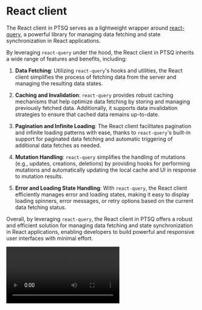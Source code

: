 # React client

The React client in PTSQ serves as a lightweight wrapper around [react-query](https://tanstack.com/query/latest), a powerful library for managing data fetching and state synchronization in React applications.

By leveraging `react-query` under the hood, the React client in PTSQ inherits a wide range of features and benefits, including:

1. **Data Fetching**: Utilizing `react-query`'s hooks and utilities, the React client simplifies the process of fetching data from the server and managing the resulting data states.

2. **Caching and Invalidation**: `react-query` provides robust caching mechanisms that help optimize data fetching by storing and managing previously fetched data. Additionally, it supports data invalidation strategies to ensure that cached data remains up-to-date.

3. **Pagination and Infinite Loading**: The React client facilitates pagination and infinite loading patterns with ease, thanks to `react-query`'s built-in support for paginated data fetching and automatic triggering of additional data fetches as needed.

4. **Mutation Handling**: `react-query` simplifies the handling of mutations (e.g., updates, creations, deletions) by providing hooks for performing mutations and automatically updating the local cache and UI in response to mutation results.

5. **Error and Loading State Handling**: With `react-query`, the React client efficiently manages error and loading states, making it easy to display loading spinners, error messages, or retry options based on the current data fetching status.

Overall, by leveraging `react-query`, the React client in PTSQ offers a robust and efficient solution for managing data fetching and state synchronization in React applications, enabling developers to build powerful and responsive user interfaces with minimal effort.

<Video src="/assets/react-client.mp4" />

```ts copy filename="client.ts"
import { createReactClient } from '@ptsq/react-client';
import type { BaseRouter } from './server';

const client = createReactClient<BaseRouter>({
  url: 'http://localhost:4000/ptsq',
});
```

## Query

```tsx copy filename="component.tsx"
export const App = () => {
  const testQuery = client.test.useQuery({
    name: /* string */ 'John',
  });

  return (
    <main>
      {testQuery.isFetching ? 'Loading...' : testQuery.data /* string */}
    </main>
  );
};
```

## Mutation

```tsx copy filename="component.tsx"
export const App = () => {
  const testMutation = await client.test.useMutation();

  return (
    <main>
      <button onClick={() =>
        testMutation.mutate(/* { name: string } */ {
          name: 'John'
        })
      }>
        Mutate
      </button>
      {testMutation.isFetching ? 'Loading...' : testMutation.data /* string */}
    </main>
  )
}
```

### Query without immediate call

```tsx copy filename="component.tsx"
export const App = () => {
  const testQuery = await client.test.useQuery({
    name: /* string */ 'John',
  }, {
    enabled: false
  });

  return (
    <main>
      <button onClick={() =>
        testQuery.refetch()
      }>
        Query
      </button>
      {testQuery.isFetching ? 'Loading...' : testQuery.data /* string */}
    </main>
  )
}
```

## Infinite query

the `useInfiniteQuery` is exposed only if your server accepts `pageParam` property with any type. That means the input has to extends `{ pageParam: any }`.

```ts copy filename="server.ts"
resolver
  .args(
    Type.Object({
      pageParam: Type.Integer(),
    }),
  )
  .output(
    Type.Object({
      data: Type.Array(Type.String()),
      nextCursor: Type.Integer(),
    }),
  )
  .query(({ input }) => {
    return {
      data: data.slice(
        input.pageParam * pageSize,
        (input.pageParam + 1) * pageSize,
      ),
      nextCursor: input.pageParam + 1,
    };
  });
```

```tsx copy filename="component.tsx"
export const App = () => {
  const infiniteQuery = client.test.useInfiniteQuery(
    {}, // pageParam is automatically passed by the infinite query, you should not have it in the input
    {
      initialPageParam: 0,
      getNextPageParam: (lastPage) => lastPage.nextCursor,
    },
  );

  return (
    <div>
      <p>data: {JSON.stringify(infiniteQuery.data)}</p>
      <button onClick={() => infiniteQuery.fetchNextPage()}>load next</button>
    </div>
  );
};
```

## Query invalidation

Every query path piece is in the query key, so you can easily invalidate the queries to make them fetch again fresh data from the server.

```tsx copy filename="component.tsx"
export const App = () => {
  const listPostsQuery = api.post.list.useQuery();

  const createPostMutation = api.post.create.useMutation({
    onSuccess: () => {
      queryClient.invalidateQueries({
        queryKey: ['post'],
        /*, ['post', 'list']  will fetch only post.list, ['post'] will refetch every post query (e.g. post.list and post.get) */
      });
    },
  });

  return <main>...</main>;
};
```

## React hook form integration

You can simply integrate ptsq hooks with the [React hook form](https://react-hook-form.com/) library.

```tsx copy filename="reactHookForm.tsx"
import { createPostSchema } from '@/validation';
import type { Static } from '@ptsq/server';

export const App = () => {
  const { handleSubmit, control } = useForm<Static<typeof createPostSchema>>({
    resolver: typeboxResolver(createPostSchema),
  });

  const createPostMutation = api.post.create.useMutation({
    onSuccess: () => {
      queryClient.invalidateQueries({
        queryKey: ['post'],
      });
    },
  });

  return (
    <main>
      <form
        onSubmit={handleSubmitCreatePost((data) => {
          createPostMutation.mutate(data);
        })}
      >
        <div className="flex flex-col gap-y-2">
          <Controller
            control={controlCreatePost}
            name="title"
            defaultValue={''}
            render={({ field }) => (
              <Input type="text" {...field} placeholder="Title" />
            )}
          />

          <Controller
            control={controlCreatePost}
            name="content"
            defaultValue={''}
            render={({ field }) => (
              <Textarea
                placeholder="Content"
                className="resize-none"
                {...field}
              />
            )}
          />

          <Button type="submit">Submit</Button>
        </div>
      </form>
    </main>
  );
};
```
